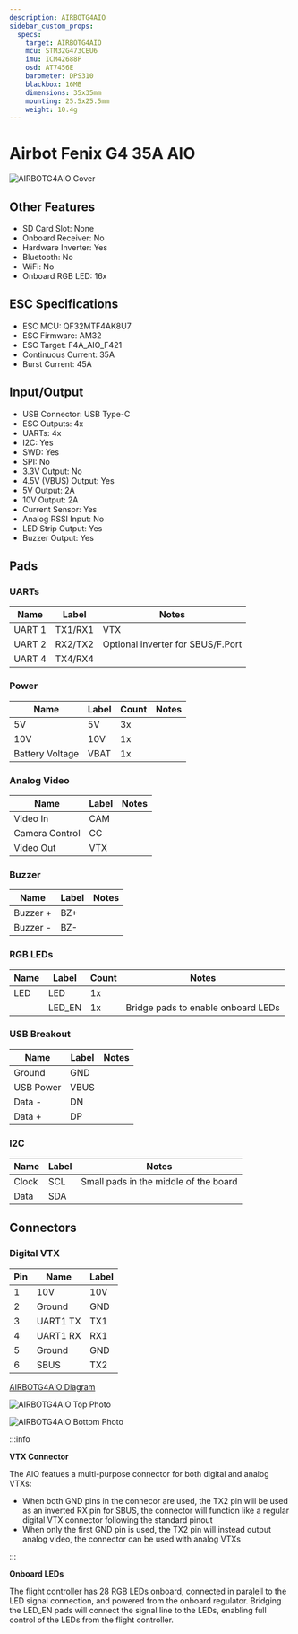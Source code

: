 ```yaml
---
description: AIRBOTG4AIO
sidebar_custom_props:
  specs:
    target: AIRBOTG4AIO
    mcu: STM32G473CEU6
    imu: ICM42688P
    osd: AT7456E
    barometer: DPS310
    blackbox: 16MB
    dimensions: 35x35mm
    mounting: 25.5x25.5mm
    weight: 10.4g
---
```



# Airbot Fenix G4 35A AIO

<Tabs>

<TabItem value="specifications" label="Specifications" default>

<SpecGrid>

![AIRBOTG4AIO Cover](./AIRBOTG4AIO-images/AIRBOTG4AIO-cover.png)

</SpecGrid>

## Other Features

- SD Card Slot: None
- Onboard Receiver: No
- Hardware Inverter: Yes
- Bluetooth: No
- WiFi: No
- Onboard RGB LED: 16x

## ESC Specifications

- ESC MCU: QF32MTF4AK8U7
- ESC Firmware: AM32
- ESC Target: F4A_AIO_F421
- Continuous Current: 35A
- Burst Current: 45A

## Input/Output

- USB Connector: USB Type-C
- ESC Outputs: 4x
- UARTs: 4x
- I2C: Yes
- SWD: Yes
- SPI: No
- 3.3V Output: No
- 4.5V (VBUS) Output: Yes
- 5V Output: 2A
- 10V Output: 2A
- Current Sensor: Yes
- Analog RSSI Input: No
- LED Strip Output: Yes
- Buzzer Output: Yes

## Pads

### UARTs

| Name   | Label   | Notes                             |
| ------ | ------- | --------------------------------- |
| UART 1 | TX1/RX1 | VTX                               |
| UART 2 | RX2/TX2 | Optional inverter for SBUS/F.Port |
| UART 4 | TX4/RX4 |                                   |

### Power

| Name            | Label | Count | Notes |
| --------------- | ----- | ----- | ----- |
| 5V              | 5V    | 3x    |       |
| 10V             | 10V   | 1x    |       |
| Battery Voltage | VBAT  | 1x    |       |

### Analog Video

| Name           | Label | Notes |
| -------------- | ----- | ----- |
| Video In       | CAM   |       |
| Camera Control | CC    |       |
| Video Out      | VTX   |       |

### Buzzer

| Name     | Label | Notes |
| -------- | ----- | ----- |
| Buzzer + | BZ+   |       |
| Buzzer - | BZ-   |       |

### RGB LEDs

| Name | Label  | Count | Notes                              |
| ---- | ------ | ----- | ---------------------------------- |
| LED  | LED    | 1x    |                                    |
|      | LED_EN | 1x    | Bridge pads to enable onboard LEDs |

### USB Breakout

| Name      | Label | Notes |
| --------- | ----- | ----- |
| Ground    | GND   |       |
| USB Power | VBUS  |       |
| Data -    | DN    |       |
| Data +    | DP    |       |

### I2C

| Name  | Label | Notes                                 |
| ----- | ----- | ------------------------------------- |
| Clock | SCL   | Small pads in the middle of the board |
| Data  | SDA   |                                       |

## Connectors

### Digital VTX

| Pin | Name     | Label |
| --- | -------- | ----- |
| 1   | 10V      | 10V   |
| 2   | Ground   | GND   |
| 3   | UART1 TX | TX1   |
| 4   | UART1 RX | RX1   |
| 5   | Ground   | GND   |
| 6   | SBUS     | TX2   |

</TabItem>

<TabItem value="wiring" label="Wiring Diagrams">

[AIRBOTG4AIO Diagram](./AIRBOTG4AIO-images/AIRBOTG4AIO-diagram.pdf)

</TabItem>

<TabItem value="photos" label="Photos">

![AIRBOTG4AIO Top Photo](./AIRBOTG4AIO-images/AIRBOTG4AIO-top.png)

![AIRBOTG4AIO Bottom Photo](./AIRBOTG4AIO-images/AIRBOTG4AIO-bottom.png)

</TabItem>

<TabItem value="notes" label="Notes">

:::info

**VTX Connector**

The AIO featues a multi-purpose connector for both digital and analog VTXs:

- When both GND pins in the connecor are used, the TX2 pin will be used as an inverted RX pin for SBUS, the connector will function like a regular digital VTX connector following the standard pinout
- When only the first GND pin is used, the TX2 pin will instead output analog video, the connector can be used with analog VTXs

:::

**Onboard LEDs**

The flight controller has 28 RGB LEDs onboard, connected in paralell to the LED signal connection, and powered from the onboard regulator. Bridging the LED_EN pads will connect the signal line to the LEDs, enabling full control of the LEDs from the flight controller.

</TabItem>
	
</Tabs>
